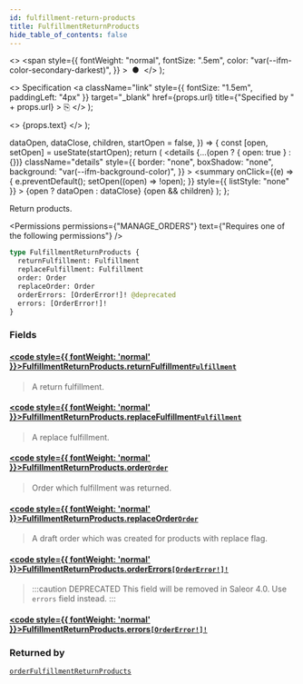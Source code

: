 ```yaml
---
id: fulfillment-return-products
title: FulfillmentReturnProducts
hide_table_of_contents: false
---
```


  <>
    <span
      style={{
        fontWeight: "normal",
        fontSize: ".5em",
        color: "var(--ifm-color-secondary-darkest)",
      }}
    >
      &nbsp;●&nbsp;
    </span>
  </>
);

  <>
    Specification
    <a
      className="link"
      style={{ fontSize: "1.5em", paddingLeft: "4px" }}
      target="\_blank"
      href={props.url}
      title={"Specified by " + props.url}
    >
      ⎘
    </a>
  </>
);

  <>
    <span className={props.class}>{props.text}</span>
  </>
);


  dataOpen,
  dataClose,
  children,
  startOpen = false,
}) => {
  const [open, setOpen] = useState(startOpen);
  return (
    <details
      {...(open ? { open: true } : {})}
      className="details"
      style={{
        border: "none",
        boxShadow: "none",
        background: "var(--ifm-background-color)",
      }}
    >
      <summary
        onClick={(e) => {
          e.preventDefault();
          setOpen((open) => !open);
        }}
        style={{ listStyle: "none" }}
      >
        {open ? dataOpen : dataClose}
      </summary>
      {open && children}
    </details>
  );
};

Return products.

<Permissions
  permissions={"MANAGE_ORDERS"}
  text={"Requires one of the following permissions"}
/>

```graphql
type FulfillmentReturnProducts {
  returnFulfillment: Fulfillment
  replaceFulfillment: Fulfillment
  order: Order
  replaceOrder: Order
  orderErrors: [OrderError!]! @deprecated
  errors: [OrderError!]!
}
```

### Fields

#### [<code style={{ fontWeight: 'normal' }}>FulfillmentReturnProducts.<b>returnFulfillment</b></code>](#)<Bullet />[`Fulfillment`](../../../api-reference/orders/objects/fulfillment) <Badge class="badge badge--secondary" text="object"/>

> A return fulfillment.

#### [<code style={{ fontWeight: 'normal' }}>FulfillmentReturnProducts.<b>replaceFulfillment</b></code>](#)<Bullet />[`Fulfillment`](../../../api-reference/orders/objects/fulfillment) <Badge class="badge badge--secondary" text="object"/>

> A replace fulfillment.

#### [<code style={{ fontWeight: 'normal' }}>FulfillmentReturnProducts.<b>order</b></code>](#)<Bullet />[`Order`](../../../api-reference/orders/objects/order) <Badge class="badge badge--secondary" text="object"/>

> Order which fulfillment was returned.

#### [<code style={{ fontWeight: 'normal' }}>FulfillmentReturnProducts.<b>replaceOrder</b></code>](#)<Bullet />[`Order`](../../../api-reference/orders/objects/order) <Badge class="badge badge--secondary" text="object"/>

> A draft order which was created for products with replace flag.

#### [<code style={{ fontWeight: 'normal' }}>FulfillmentReturnProducts.<b>orderErrors</b></code>](#)<Bullet />[`[OrderError!]!`](../../../api-reference/orders/objects/order-error) <Badge class="badge badge--deprecated badge--secondary" text="deprecated"/> <Badge class="badge badge--secondary" text="non-null"/> <Badge class="badge badge--secondary" text="object"/>

> :::caution DEPRECATED
> This field will be removed in Saleor 4.0. Use `errors` field instead.
> :::

#### [<code style={{ fontWeight: 'normal' }}>FulfillmentReturnProducts.<b>errors</b></code>](#)<Bullet />[`[OrderError!]!`](../../../api-reference/orders/objects/order-error) <Badge class="badge badge--secondary" text="non-null"/> <Badge class="badge badge--secondary" text="object"/>

>

### Returned by

[`orderFulfillmentReturnProducts`](../../../api-reference/orders/mutations/order-fulfillment-return-products) <Badge class="badge badge--secondary" text="mutation"/>


